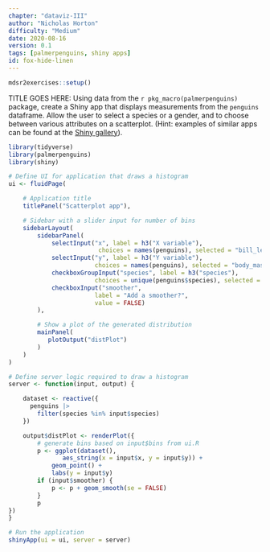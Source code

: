 ```yaml
---
chapter: "dataviz-III"
author: "Nicholas Horton"
difficulty: "Medium"
date: 2020-08-16 
version: 0.1
tags: [palmerpenguins, shiny apps]
id: fox-hide-linen
---
```


```r
mdsr2exercises::setup()
```

TITLE GOES HERE:	Using data from the `r pkg_macro(palmerpenguins)` package, create a Shiny app that displays measurements from the `penguins` dataframe. Allow the user to select a species or a gender, and to choose between various attributes on a scatterplot. (Hint: examples of similar apps can be found at the [Shiny gallery](https://shiny.rstudio.com/gallery)).

<!--begin-answer-->

```r
library(tidyverse)
library(palmerpenguins)
library(shiny)

# Define UI for application that draws a histogram
ui <- fluidPage(

    # Application title
    titlePanel("Scatterplot app"),

    # Sidebar with a slider input for number of bins
    sidebarLayout(
        sidebarPanel(
            selectInput("x", label = h3("X variable"),
                         choices = names(penguins), selected = "bill_length_mm"),
            selectInput("y", label = h3("Y variable"),
                        choices = names(penguins), selected = "body_mass_g"),
            checkboxGroupInput("species", label = h3("species"),
                        choices = unique(penguins$species), selected = unique(penguins$species)[1]),
            checkboxInput("smoother",
                        label = "Add a smoother?",
                        value = FALSE)
        ),

        # Show a plot of the generated distribution
        mainPanel(
           plotOutput("distPlot")
        )
    )
)

# Define server logic required to draw a histogram
server <- function(input, output) {

    dataset <- reactive({
      penguins |>
        filter(species %in% input$species)
    })

    output$distPlot <- renderPlot({
        # generate bins based on input$bins from ui.R
        p <- ggplot(dataset(),
               aes_string(x = input$x, y = input$y)) +
            geom_point() +
            labs(y = input$y)
        if (input$smoother) {
            p <- p + geom_smooth(se = FALSE)
        }
        p
})
}

# Run the application
shinyApp(ui = ui, server = server)
```

 
<!--end-answer-->
